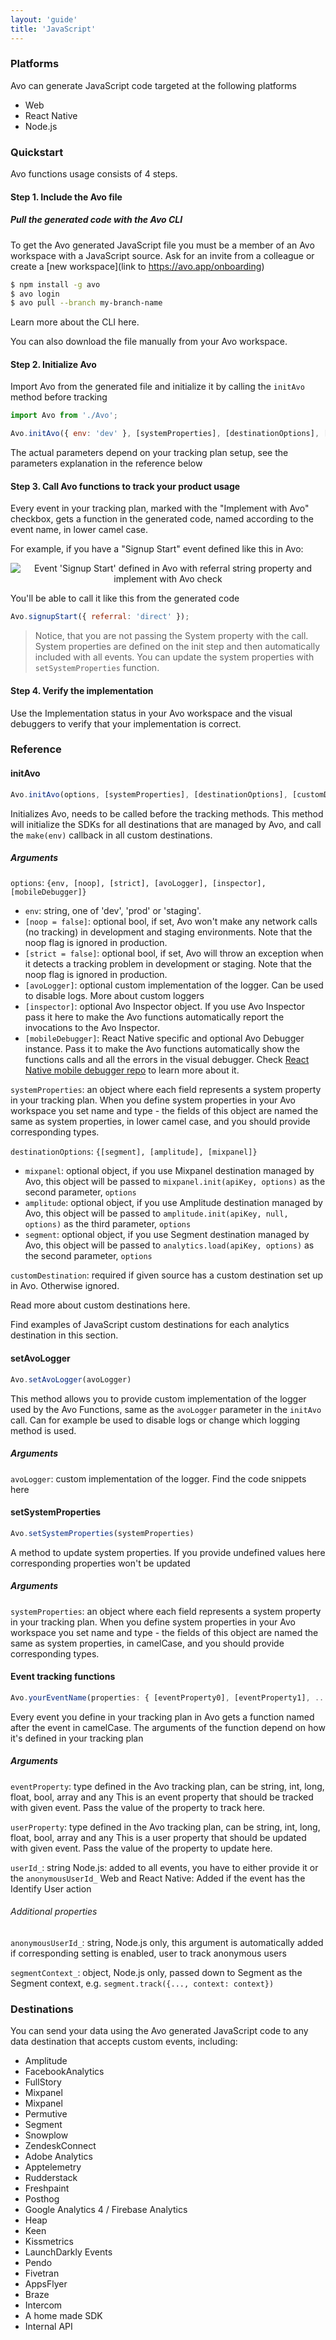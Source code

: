 ```yaml
---
layout: 'guide'
title: 'JavaScript'
---
```



### Platforms

Avo can generate JavaScript code targeted at the following platforms

- Web
- React Native
- Node.js

### Quickstart

Avo functions usage consists of 4 steps.

#### Step 1. Include the Avo file

##### Pull the generated code with the Avo CLI

To get the Avo generated JavaScript file you must be a member of an Avo workspace with a JavaScript source. Ask for an invite from a colleague or create a [new workspace](link to https://avo.app/onboarding)

```bash
$ npm install -g avo
$ avo login
$ avo pull --branch my-branch-name
```

Learn more about <Link passHref href="/implementation/cli"><a>the CLI here</a></Link>.

You can also <Link passHref href="/explore-tracking-plan/download-or-copy-avo-file-manually"><a>download the file manually</a></Link> from your Avo workspace.

#### Step 2. Initialize Avo

Import Avo from the generated file and initialize it by calling the `initAvo` method before tracking

```javascript
import Avo from './Avo';

Avo.initAvo({ env: 'dev' }, [systemProperties], [destinationOptions], [customDestDestination]);
```

The actual parameters depend on your tracking plan setup, see the parameters explanation in <Link passHref href="/implementation/reference/javascript#refeernce#initAvo#arguments"><a>the reference below</a></Link>

#### Step 3. Call Avo functions to track your product usage

Every event in your tracking plan, marked with the "Implement with Avo" checkbox, gets a function in the generated code, named according to the event name, in lower camel case.

For example, if you have a "Signup Start" event defined like this in Avo:

<center style={{ marginBottom: 16 + 'px' }}>
  <img
    style={{ height: 600 + 'px' }}
    src={require('../../../images/signup-start-ui.png')}
    alt="Event 'Signup Start' defined in Avo with referral string property and implement with Avo check"
  />
</center>

You'll be able to call it like this from the generated code

```javascript
Avo.signupStart({ referral: 'direct' });
```

> Notice, that you are not passing the System property with the call. System properties are defined on the init step and then automatically included with all events.
> You can update the system properties with `setSystemProperties` function.

#### Step 4. Verify the implementation

Use the <Link passHref href="/workspace/tracking-plan/implementation-status"><a>Implementation status</a></Link> in your Avo workspace and the <Link passHref href="/explore-tracking-plan/start-using-visual-debuggers"><a>visual debuggers</a></Link> to verify that your implementation is correct.

### Reference

#### initAvo

```javascript
Avo.initAvo(options, [systemProperties], [destinationOptions], [customDestination]);
```

Initializes Avo, needs to be called before the tracking methods. This method will initialize the SDKs for all destinations that are managed by Avo, and call the `make(env)` callback in all custom destinations.

##### Arguments

  `options`: `{env, [noop], [strict], [avoLogger], [inspector], [mobileDebugger]}`
  - `env`: string, one of 'dev', 'prod' or 'staging'. 
  - `[noop = false]`: optional bool, if set, Avo won't make any network calls (no tracking) in development and staging environments. Note that the noop flag is ignored in production. 
  - `[strict = false]`: optional bool, if set, Avo will throw an exception when it detects a tracking problem in development or staging. Note that the noop flag is ignored in production. 
  - `[avoLogger]`: optional custom implementation of the logger. Can be used to disable logs. <Link passHref href="/implementation/custom-loggers"><a>More about custom loggers</a></Link>  
  - `[inspector]`: optional Avo Inspector object. If you use Avo Inspector pass it here to make the Avo functions automatically report the invocations to the Avo Inspector. 
  - `[mobileDebugger]`: React Native specific and optional Avo Debugger instance. Pass it to make the Avo functions automatically show the functions calls and all the errors in the visual debugger. Check <a target="\_blank" rel="noopener noreferrer" href="https://github.com/avohq/react-native-analytics-debugger">React Native mobile debugger repo</a> to learn more about it.

`systemProperties`: an object where each field represents a system property in your tracking plan. 
When you define system properties in your Avo workspace you set name and type - the fields of this object are named the same as system properties, in lower camel case, and you should provide corresponding types.

`destinationOptions`: `{[segment], [amplitude], [mixpanel]}`

  - `mixpanel`: optional object, if you use Mixpanel destination managed by Avo, this object will be passed to `mixpanel.init(apiKey, options)` as the second parameter, `options`
  - `amplitude`: optional object, if you use Amplitude destination managed by Avo, this object will be passed to `amplitude.init(apiKey, null, options)` as the third parameter, `options`
  - `segment`: optional object, if you use Segment destination managed by Avo, this object will be passed to `analytics.load(apiKey, options)` as the second parameter, `options`

`customDestination`: required if given source has a custom destination set up in Avo. Otherwise ignored.

Read more about custom destinations <Link passHref href="/implementation/strat-custom-destination"><a>here</a></Link>.

Find examples of JavaScript custom destinations for each analytics destination in <Link passHref href="/implementation/destinations"><a>this section</a></Link>.

#### setAvoLogger

```javascript
Avo.setAvoLogger(avoLogger)
```

This method allows you to provide custom implementation of the logger used by the Avo Functions, same as the `avoLogger` parameter in the `initAvo` call. 
Can for example be used to disable logs or change which logging method is used.

##### Arguments

`avoLogger`: custom implementation of the logger. <Link passHref href="/implementation/custom-loggers"><a>Find the code snippets here</a></Link>  

#### setSystemProperties

```javascript
Avo.setSystemProperties(systemProperties)
```

A method to update system properties. If you provide undefined values here corresponding properties won't be updated

##### Arguments

`systemProperties`: an object where each field represents a system property in your tracking plan. 
When you define system properties in your Avo workspace you set name and type - the fields of this object are named the same as system properties, in camelCase, and you should provide corresponding types.

#### Event tracking functions

```javascript
Avo.yourEventName(properties: { [eventProperty0], [eventProperty1], ..., [userProperty0], [userProperty1], ..., [userId_], [anonymousUserId_], [segmentContext_], })
```

Every event you define in your tracking plan in Avo gets a function named after the event in camelCase. The arguments of the function depend on how it's defined in your tracking plan 

##### Arguments

`eventProperty`: type defined in the Avo tracking plan, can be string, int, long, float, bool, array and any
This is an event property that should be tracked with given event. Pass the value of the property to track here.

`userProperty`: type defined in the Avo tracking plan, can be string, int, long, float, bool, array and any
This is a user property that should be updated with given event. Pass the value of the property to update here.

`userId_`: string
Node.js: added to all events, you have to either provide it or the `anonymousUserId_`
Web and React Native: Added if the event has the Identify User action

###### Additional properties

`anonymousUserId_`: string, Node.js only, this argument is automatically added if corresponding setting is enabled, user to track anonymous users

`segmentContext_`: object, Node.js only, passed down to Segment as the Segment context, e.g. `segment.track({..., context: context})`

### Destinations

You can send your data using the Avo generated JavaScript code to any data destination that accepts custom events, including:

- Amplitude
- FacebookAnalytics
- FullStory
- Mixpanel
- Mixpanel
- Permutive
- Segment
- Snowplow
- ZendeskConnect
- Adobe Analytics
- Apptelemetry
- Rudderstack
- Freshpaint
- Posthog
- Google Analytics 4 / Firebase Analytics
- Heap
- Keen
- Kissmetrics
- LaunchDarkly Events
- Pendo
- Fivetran
- AppsFlyer
- Braze
- Intercom
- A home made SDK
- Internal API
